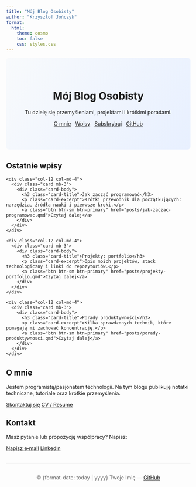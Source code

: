 ```yaml
---
title: "Mój Blog Osobisty"
author: "Krzysztof Jończyk"
format:
  html:
    theme: cosmo
    toc: false
    css: styles.css
---
```


<!-- Prosty, jednostronicowy blog osobisty z przyciskami -->

<!-- Dodatkowy styl -->
<style>
.hero {
  background: linear-gradient(120deg, #f8fafc 0%, #e8f0ff 100%);
  padding: 3rem 1rem;
  text-align: center;
  border-radius: 8px;
  margin-bottom: 2rem;
}
.btn-row .btn { margin: 0.25rem; }
.card-excerpt { color: #444; }
.posts { margin-bottom: 2rem; }
footer { text-align:center; color:#666; margin-top:2rem; padding-top:1rem; border-top:1px solid #eee; }
</style>

<div class="hero">
  <h1>Mój Blog Osobisty</h1>
  <p class="lead">Tu dzielę się przemyśleniami, projektami i krótkimi poradami.</p>
  <p class="btn-row">
    <a class="btn btn-primary" href="#about">O mnie</a>
    <a class="btn btn-outline-primary" href="#posts">Wpisy</a>
    <a class="btn btn-success" href="mailto:krzysztofjonczyk@outlook.com?subject=Subskrypcja">Subskrybuj</a>
    <a class="btn btn-dark" href="https://github.com/joniec2" target="_blank">GitHub</a>
  </p>
</div>

<section id="posts" class="posts">
  <h2>Ostatnie wpisy</h2>

  <div class="row">
    <div class="col-12 col-md-4">
      <div class="card mb-3">
        <div class="card-body">
          <h3 class="card-title">Jak zacząć programować</h3>
          <p class="card-excerpt">Krótki przewodnik dla początkujących: narzędzia, źródła nauki i pierwsze kroki.</p>
          <a class="btn btn-sm btn-primary" href="posts/jak-zaczac-programowac.qmd">Czytaj dalej</a>
        </div>
      </div>
    </div>

    <div class="col-12 col-md-4">
      <div class="card mb-3">
        <div class="card-body">
          <h3 class="card-title">Projekty: portfolio</h3>
          <p class="card-excerpt">Opis moich projektów, stack technologiczny i linki do repozytoriów.</p>
          <a class="btn btn-sm btn-primary" href="posts/projekty-portfolio.qmd">Czytaj dalej</a>
        </div>
      </div>
    </div>

    <div class="col-12 col-md-4">
      <div class="card mb-3">
        <div class="card-body">
          <h3 class="card-title">Porady produktywności</h3>
          <p class="card-excerpt">Kilka sprawdzonych technik, które pomagają mi zachować koncentrację.</p>
          <a class="btn btn-sm btn-primary" href="posts/porady-produktywnosci.qmd">Czytaj dalej</a>
        </div>
      </div>
    </div>
  </div>
</section>

<section id="about">
  <h2>O mnie</h2>
  <p>Jestem programistą/pasjonatem technologii. Na tym blogu publikuję notatki techniczne, tutoriale oraz krótkie przemyślenia.</p>
  <p>
    <a class="btn btn-outline-secondary" href="#contact">Skontaktuj się</a>
    <a class="btn btn-primary" href="resume.pdf" target="_blank">CV / Resume</a>
  </p>
</section>

<section id="contact">
  <h2>Kontakt</h2>
  <p>Masz pytanie lub propozycję współpracy? Napisz:</p>
  <p>
    <a class="btn btn-success" href="mailto:krzysztofjonczyk@outlook.com?subject=Kontakt%20z%20blogu">Napisz e‑mail</a>
    <a class="btn btn-dark" href="https://www.linkedin.com/in/krzysztof-jonczyk/" target="_blank">Linkedin</a>
  </p>
</section>

<footer>
  <p>© {format-date: today | yyyy} Twoje Imię — <a href="https://github.com/joniec2" target="_blank">GitHub</a></p>
</footer>